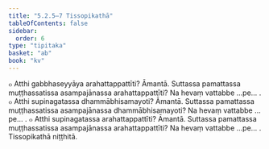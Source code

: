 ```yaml
---
title: "5.2.5–7 Tissopikathā"
tableOfContents: false
sidebar:
  order: 6
type: "tipitaka"
basket: "ab"
book: "kv"
---
```



<DynamicBreadcrumb />

<Division number="898" book="kv">

<Paragraph number="2753" book="kv">
๐ Atthi gabbhaseyyāya arahattappattīti? Āmantā. Suttassa pamattassa muṭṭhassatissa asampajānassa arahattappattīti? Na hevaṃ vattabbe …pe… .
</Paragraph>

</Division>
<Division number="899" book="kv">

<Paragraph number="2754" book="kv">
๐ Atthi supinagatassa dhammābhisamayoti? Āmantā. Suttassa pamattassa muṭṭhassatissa asampajānassa dhammābhisamayoti? Na hevaṃ vattabbe …pe… .
</Paragraph>

</Division>
<Division number="900" book="kv">

<Paragraph number="2755" book="kv">
๐ Atthi supinagatassa arahattappattīti? Āmantā. Suttassa pamattassa muṭṭhassatissa asampajānassa arahattappattīti? Na hevaṃ vattabbe …pe… .

</Paragraph>
</Division>

<Paragraph number="2756" type="center" book="kv">
Tissopikathā niṭṭhitā.
</Paragraph>